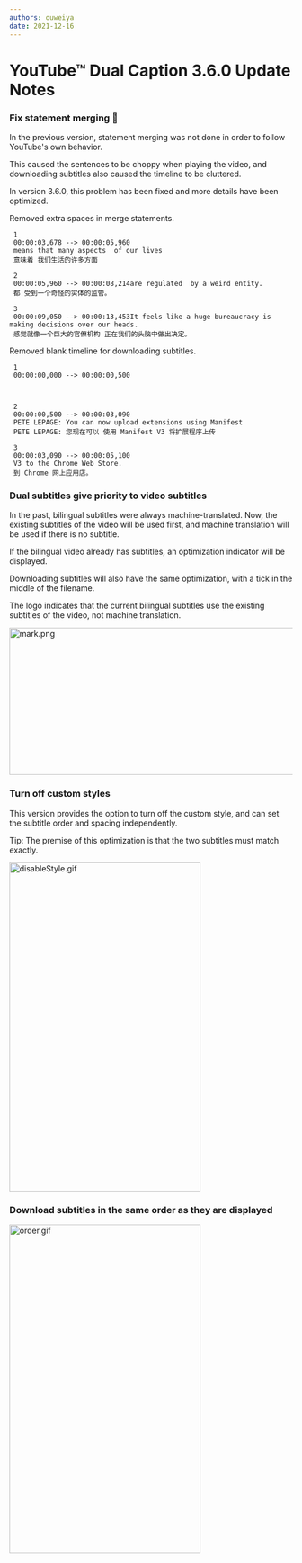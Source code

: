 ```yaml
---
authors: ouweiya
date: 2021-12-16 
---
```



# YouTube™ Dual Caption 3.6.0 Update Notes

### Fix statement merging 🎉

 In the previous version, statement merging was not done in order to follow YouTube's own behavior.

This caused the sentences to be choppy when playing the video, and downloading subtitles also caused the timeline to be cluttered.

In version 3.6.0, this problem has been fixed and more details have been optimized.

Removed extra spaces in merge statements.

```
 1
 00:00:03,678 --> 00:00:05,960
 means that many aspects  of our lives
 意味着 我们生活的许多方面

 2
 00:00:05,960 --> 00:00:08,214are regulated  by a weird entity.
 都 受到一个奇怪的实体的监管。

 3
 00:00:09,050 --> 00:00:13,453It feels like a huge bureaucracy is making decisions over our heads.
 感觉就像一个巨大的官僚机构 正在我们的头脑中做出决定。
 ```

Removed blank timeline for downloading subtitles.

```
 1
 00:00:00,000 --> 00:00:00,500



 2
 00:00:00,500 --> 00:00:03,090
 PETE LEPAGE: You can now upload extensions using Manifest
 PETE LEPAGE: 您现在可以 使用 Manifest V3 将扩展程序上传

 3
 00:00:03,090 --> 00:00:05,100
 V3 to the Chrome Web Store.
 到 Chrome 网上应用店。
 ```

### Dual subtitles give priority to video subtitles

 In the past, bilingual subtitles were always machine-translated. Now, the existing subtitles of the video will be used first, and machine translation will be used if there is no subtitle.

 If the bilingual video already has subtitles, an optimization indicator will be displayed.

 Downloading subtitles will also have the same optimization, with a tick in the middle of the filename.

<Tip>The logo indicates that the current bilingual subtitles use the existing subtitles of the video, not machine translation.</Tip>

<img src={mark} alt="mark.png" width="891" height="262" />

### Turn off custom styles

 This version provides the option to turn off the custom style, and can set the subtitle order and spacing independently.

<Tip>Tip: The premise of this optimization is that the two subtitles must match exactly.</Tip>

<img src={disableStyle} alt="disableStyle.gif" width="340" height="585" />

### Download subtitles in the same order as they are displayed

<img src={order} alt="order.gif" width="340" height="585" />

<WebStore />